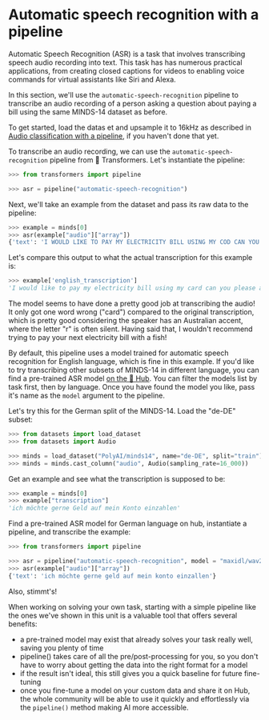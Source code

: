 # Automatic speech recognition with a pipeline

Automatic Speech Recognition (ASR) is a task that involves transcribing speech audio recording into text.
This task has has numerous practical applications, from creating closed captions for videos to enabling voice commands
for virtual assistants like Siri and Alexa.

In this section, we'll use the `automatic-speech-recognition` pipeline to transcribe an audio recording of a person
asking a question about paying a bill using the same MINDS-14 dataset as before.

To get started, load the datas  et and upsample it to 16kHz as described in [Audio classification with a pipeline](audio_applications.mdx),
if you haven't done that yet.

To transcribe an audio recording, we can use the `automatic-speech-recognition` pipeline from 🤗 Transformers. Let's
instantiate the pipeline:

```python
>>> from transformers import pipeline

>>> asr = pipeline("automatic-speech-recognition")
```

Next, we'll take an example from the dataset and pass its raw data to the pipeline:

```py
>>> example = minds[0]
>>> asr(example["audio"]["array"])
{'text': 'I WOULD LIKE TO PAY MY ELECTRICITY BILL USING MY COD CAN YOU PLEASE ASSIST'}
```

Let's compare this output to what the actual transcription for this example is:

```py
>>> example['english_transcription']
'I would like to pay my electricity bill using my card can you please assist'
```

The model seems to have done a pretty good job at transcribing the audio! It only got one word wrong ("card") compared
to the original transcription, which is pretty good considering the speaker has an Australian accent, where the letter "r"
is often silent. Having said that, I wouldn't recommend trying to pay your next electricity bill with a fish!

By default, this pipeline uses a model trained for automatic speech recognition for English language, which is fine in
this example. If you'd like to try transcribing other subsets of MINDS-14 in different language, you can find a pre-trained
ASR model [on the 🤗 Hub](https://huggingface.co/models?pipeline_tag=automatic-speech-recognition&language=fr&sort=downloads).
You can filter the models list by task first, then by language. Once you have found the model you like, pass it's name as
the `model` argument to the pipeline.

Let's try this for the German split of the MINDS-14. Load the "de-DE" subset:

```py
>>> from datasets import load_dataset
>>> from datasets import Audio

>>> minds = load_dataset("PolyAI/minds14", name="de-DE", split="train")
>>> minds = minds.cast_column("audio", Audio(sampling_rate=16_000))
```

Get an example and see what the transcription is supposed to be:

```py
>>> example = minds[0]
>>> example["transcription"]
'ich möchte gerne Geld auf mein Konto einzahlen'
```

Find a pre-trained ASR model for German language on hub, instantiate a pipeline, and transcribe the example:

```py
>>> from transformers import pipeline

>>> asr = pipeline("automatic-speech-recognition", model = "maxidl/wav2vec2-large-xlsr-german")
>>> asr(example["audio"]["array"])
{'text': 'ich möchte gerne geld auf mein konto einzallen'}
```

Also, stimmt's!

When working on solving your own task, starting with a simple pipeline like the ones we've shown in this unit is a valuable
tool that offers several benefits:
- a pre-trained model may exist that already solves your task really well, saving you plenty of time
- pipeline() takes care of all the pre/post-processing for you, so you don't have to worry about getting the data into
the right format for a model
- if the result isn't ideal, this still gives you a quick baseline for future fine-tuning
- once you fine-tune a model on your custom data and share it on Hub, the whole community will be able to use it quickly
and effortlessly via the `pipeline()` method making AI more accessible.

